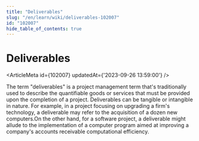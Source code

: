 ```yaml
---
title: "Deliverables"
slug: "/en/learn/wiki/deliverables-102007"
id: "102007"
hide_table_of_contents: true
---
```



# Deliverables

<ArticleMeta id={102007} updatedAt={'2023-09-26 13:59:00'} />
<div className='border-solid border-b border-t-0 my-4 border-[var(--ifm-color-gray-300)]' />

The term "deliverables" is a project management term that's traditionally used to describe the quantifiable goods or services that must be provided upon the completion of a project. Deliverables can be tangible or intangible in nature. For example, in a project focusing on upgrading a firm's technology, a deliverable may refer to the acquisition of a dozen new computers.On the other hand, for a software project, a deliverable might allude to the implementation of a computer program aimed at improving a company's accounts receivable computational efficiency.

